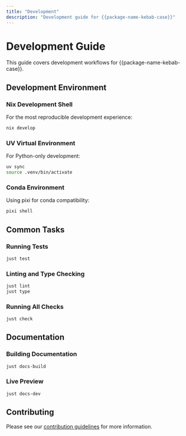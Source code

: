 ```yaml
---
title: "Development"
description: "Development guide for {{package-name-kebab-case}}"
---
```


# Development Guide

This guide covers development workflows for {{package-name-kebab-case}}.

## Development Environment

### Nix Development Shell

For the most reproducible development experience:

```bash
nix develop
```

### UV Virtual Environment

For Python-only development:

```bash
uv sync
source .venv/bin/activate
```

### Conda Environment

Using pixi for conda compatibility:

```bash
pixi shell
```

## Common Tasks

### Running Tests

```bash
just test
```

### Linting and Type Checking

```bash
just lint
just type
```

### Running All Checks

```bash
just check
```

## Documentation

### Building Documentation

```bash
just docs-build
```

### Live Preview

```bash
just docs-dev
```

## Contributing

Please see our [contribution guidelines](../about/contributing.qmd) for more information.
